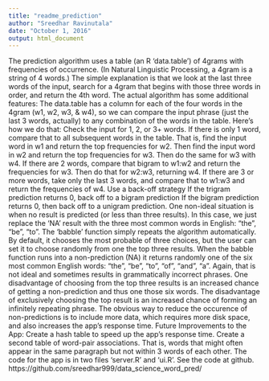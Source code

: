 ---
title: "readme_prediction"
author: "Sreedhar Ravinutala"
date: "October 1, 2016"
output: html_document
---

The prediction algorithm uses a table (an R 'data.table') of 4grams with frequencies of occurrence. (In Natural Linguistic Processing, a 4gram is a string of 4 words.) The simple explanation is that we look at the last three words of the input, search for a 4gram that begins with those three words in order, and return the 4th word. The actual algorithm has some additional features:
The data.table has a column for each of the four words in the 4gram (w1, w2, w3, & w4), so we can compare the input phrase (just the last 3 words, actually) to any combination of the words in the table. Here's how we do that:
Check the input for 1, 2, or 3+ words.
If there is only 1 word, compare that to all subsequent words in the table. That is, find the input word in w1 and return the top frequencies for w2. Then find the input word in w2 and return the top frequencies for w3. Then do the same for w3 with w4. 
If there are 2 words, compare that bigram to w1:w2 and return the frequencies for w3. Then do that for w2:w3, returning w4.
If there are 3 or more words, take only the last 3 words, and compare that to w1:w3 and return the frequencies of w4.
Use a back-off strategy 
If the trigram prediction returns 0, back off to a bigram prediction
If the bigram prediction returns 0, then back off to a unigram prediction.
One non-ideal situation is when no result is predicted (or less than three results). In this case, we just replace the 'NA' result with the three most common words in English: "the", "be", "to".
The 'babble' function simply repeats the algorithm automatically. By default, it chooses the most probable of three choices, but the user can set it to choose randomly from one the top three results.
When the babble function runs into a non-prediction (NA) it returns randomly one of the six most common English words: "the", "be", "to", "of", "and", "a". Again, that is not ideal and sometimes results in grammatically incorrect phrases. One disadvantage of choosing from the top three results is an increased chance of getting a non-prediction and thus one those six words. The disadvantage of exclusively choosing the top result is an increased chance of forming an infinitely repeating phrase.
The obvious way to reduce the occurence of non-predictions is to include more data, which requires more disk space, and also increases the app's response time.
Future Improvements to the App:
Create a hash table to speed up the app's response time.
Create a second table of word-pair associations. That is, words that might often appear in the same paragraph but not within 3 words of each other.
The code for the app is in two files 'server.R' and 'ui.R'. See the code at github.
 https://github.com/sreedhar999/data_science_word_pred/